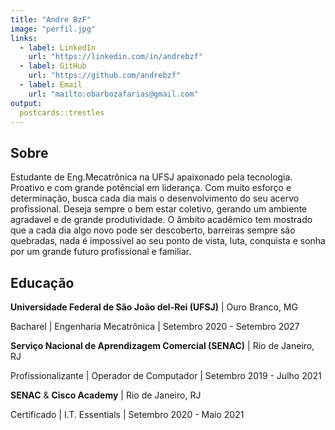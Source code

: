 ```yaml
---
title: "Andre BzF"
image: "perfil.jpg"
links:
  - label: LinkedIn
    url: "https://linkedin.com/in/andrebzf"
  - label: GitHub
    url: "https://github.com/andrebzf"
  - label: Email
    url: "mailto:obarbozafarias@gmail.com"
output:
  postcards::trestles
---
```

 
## Sobre

Estudante de Eng.Mecatrônica na UFSJ apaixonado pela tecnologia. Proativo e com grande potêncial em liderança. Com muito esforço e determinação, busca cada dia mais o desenvolvimento do seu acervo profissional. Deseja sempre o bem estar coletivo, gerando um ambiente agradavel e de grande produtividade. O âmbito acadêmico tem mostrado que a cada dia algo novo pode ser descoberto, barreiras sempre são quebradas, nada é impossivel ao seu ponto de vista, luta, conquista e sonha por um grande futuro profissional e familiar.

## Educação

**Universidade Federal de São João del-Rei (UFSJ)** | Ouro Branco, MG

Bacharel | Engenharia Mecatrônica | Setembro 2020 - Setembro 2027

**Serviço Nacional de Aprendizagem Comercial (SENAC)** | Rio de Janeiro, RJ

Profissionalizante | Operador de Computador | Setembro 2019 - Julho 2021

**SENAC** & **Cisco Academy** | Rio de Janeiro, RJ

Certificado | I.T. Essentials | Setembro 2020 - Maio 2021
